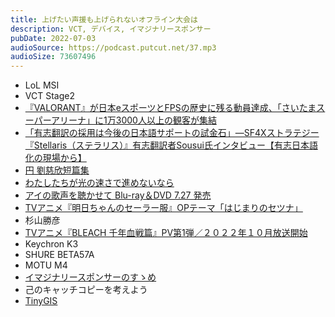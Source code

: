 ```yaml
---
title: 上げたい声援も上げられないオフライン大会は
description: VCT, デバイス, イマジナリースポンサー
pubDate: 2022-07-03
audioSource: https://podcast.putcut.net/37.mp3
audioSize: 73607496
---
```


- LoL MSI
- VCT Stage2
- [『VALORANT』が日本eスポーツとFPSの歴史に残る動員達成、「さいたまスーパーアリーナ」に1万3000人以上の観客が集結](https://www.negitaku.org/news/n-25457)
- [「有志翻訳の採用は今後の日本語サポートの試金石」―SF4Xストラテジー『Stellaris（ステラリス）』有志翻訳者Sousui氏インタビュー【有志日本語化の現場から】](https://www.gamespark.jp/article/2022/05/13/118490.html)
- [円 劉慈欣短篇集](https://www.amazon.co.jp/gp/product/B09LGXJR9B)
- [わたしたちが光の速さで進めないなら](https://www.amazon.co.jp/gp/product/B08P7367Q8)
- [アイの歌声を聴かせて Blu-ray＆DVD 7.27 発売](https://twitter.com/ainouta_movie/status/1530111575020945408)
- [TVアニメ『明日ちゃんのセーラー服』OPテーマ「はじまりのセツナ」](https://www.youtube.com/watch?v=NNDS_UyHzvk)
- 杉山勝彦
- [TVアニメ『BLEACH 千年血戦篇』PV第1弾／２０２２年１０月放送開始](https://www.youtube.com/watch?v=wPEu9nI21wA&t=1s)
- Keychron K3
- SHURE BETA57A
- MOTU M4
- [イマジナリースポンサーのすゝめ](https://blog.putcut.net/imaginary-sponsers/)
- 己のキャッチコピーを考えよう
- [TinyGIS](https://www.tinygis.net/)